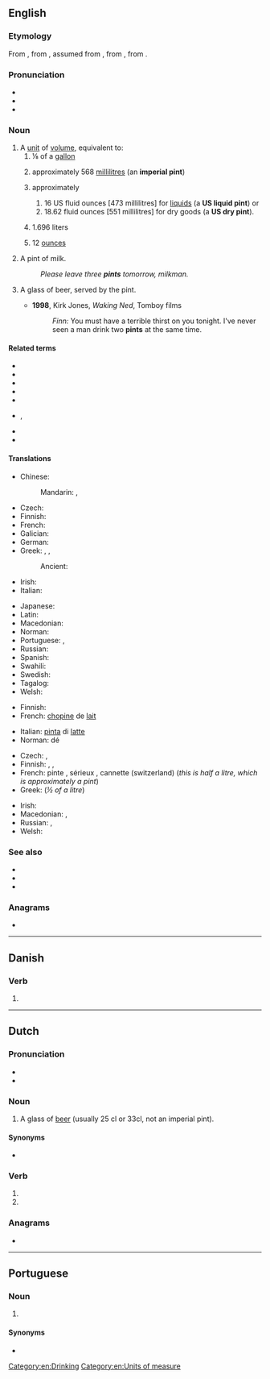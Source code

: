 {{also|Pint}}
==English==
{{wikipedia}}

===Etymology===
From {{inh|en|enm|pinte}}, from {{der|en|fro|pinte}}, assumed from {{der|en|VL.|*pincta|t=a mark used to indicate a level of quantity against a larger measure}}, from {{der|en|la|picta|t=painted}}, from {{der|en|la|pingō|t=paint|pos=verb}}.

===Pronunciation===
* {{IPA|en|/paɪnt/}}
* {{audio|en|en-us-pint.ogg|Audio (US)}}
* {{rhymes|en|aɪnt}}

===Noun===
{{en-noun}}

# A [[unit]] of [[volume]], equivalent to:
## ⅛ of a [[gallon]]
## {{lb|en|United Kingdom|Commonwealth}} approximately 568 [[millilitre]]s (an '''imperial pint''')
## {{lb|en|United States}} approximately
### 16 US fluid ounces [473 millilitres] for [[liquid]]s (a '''US liquid pint''') or
### 18.62 fluid ounces [551 millilitres] for dry goods (a '''US dry pint''').
## {{lb|en|Hungary}} 1.696 liters
## {{lb|en|medicine}} 12 [[ounce]]s <!--Chambers 1908-->
# {{lb|en|British|metonym}} A pint of milk.
#: ''Please leave three '''pints''' tomorrow, milkman.''
# {{lb|en|metonym}} A glass of beer, served by the pint.
#* '''1998''', Kirk Jones, ''Waking Ned'', Tomboy films
#*: ''Finn:'' You must have a terrible thirst on you tonight. I've never seen a man drink two '''pints''' at the same time.

====Related terms====
* {{l|en|half-pint}}
* {{l|en|imperial pint}}
* {{l|en|pinta}}
* {{l|en|pint glass}}
* {{l|en|pint pot}}
* {{l|en|pint-size}}, {{l|en|pint-sized}}
* {{l|en|US pint}}
* {{l|en|you can't fit a quart into a pint pot}}

====Translations====
{{trans-top|unit of volume for liquids}}
* Chinese:
*: Mandarin: {{t+|cmn|品脫|sc=Hani}}, {{t+|cmn|品脱|tr=pǐntuō|sc=Hani}}
* Czech: {{t+|cs|pinta|f}}
* Finnish: {{t+|fi|pintti}}
* French: {{t+|fr|chopine|f}} {{qualifier|NOTE: "pinte" is a false friend in Belgium where it really means "quart"}}
* Galician: {{t|gl|pinta|f}}
* German: {{t+|de|Pint|n}}
* Greek: {{t|el|χοεύς|m}}, {{t+|el|πίντα|f}}, {{t|el|⅛ του γαλονιού|n}}
*: Ancient: {{t|grc|ξέστης|m}}
* Irish: {{t|ga|pionta|m}}
* Italian: {{t+|it|pinta|f}}
{{trans-mid}}
* Japanese: {{t|ja|パイント|tr=painto|sc=Jpan}}
* Latin: {{t|la|sextārius|m}}
* Macedonian: {{t|mk|пинта|f|tr=pínta}}
* Norman: {{t|nrf|pînte|f}}
* Portuguese: {{t|pt|quartilho|m}}, {{t|pt|pint|m}}
* Russian: {{t+|ru|пи́нта|f}}
* Spanish: {{t+|es|pinta|f}}
* Swahili: {{t|sw|painti}}
* Swedish: {{t+|sv|pint|c}}
* Tagalog: {{t|tl|pitis}}
* Welsh: {{t|cy|peint|m}}
{{trans-bottom}}

{{trans-top|pint of milk}}
* Finnish: {{t|fi|maitotuoppi}}
* French: [[chopine]] de [[lait]] {{g|f}}
{{trans-mid}}
* Italian: [[pinta]] di [[latte]] {{g|f}}
* Norman: {{l|nrf|pînte}} dé {{l|nrf|lait|g=f}}
{{trans-bottom}}

{{trans-top|pint of beer}}
* Czech: {{t+|cs|půllitr|m}}, {{t+|cs|pinta|f}}
* Finnish: {{t+|fi|tuoppi}}, {{t+|fi|oluttuoppi}}, {{t+|fi|tuopillinen}}
* French: pinte {{g|f}}, sérieux {{g|m}}, cannette (switzerland) {{g|f}} (''this is half a litre, which is approximately a pint'')
* Greek: {{t|el|μισόλιτρο|n}} (''½ of a litre'')
{{trans-mid}}
* Irish: {{t|ga|pionta|m}}
* Macedonian: {{t|mk|кригла|f|tr=krígla}}, {{t|mk|пинта|f|tr=pínta}}
* Russian: {{t+|ru|кру́жка|f}} {{qualifier|пи́ва}}, {{t+|ru|пи́нта|f}}
* Welsh: {{t|cy|peint|m}}
{{trans-bottom}}

===See also===
* {{l|en|gallon}}
* {{l|en|litre}}
* {{l|en|quart}}

===Anagrams===
* {{anagrams|en|a=inpt|INTP|nipt}}

[[Category:en:Drinking]]
[[Category:en:Units of measure]]

----

==Danish==

===Verb===
{{head|da|past participle}}

# {{past participle of|da|pine|nocat=1}}

----

==Dutch==

===Pronunciation===
* {{rhymes|nl|ɪnt}}
* {{audio|nl|Nl-pint.ogg|Audio}}

===Noun===
{{nl-noun|f|-en|pintje}}

# {{lb|nl|Belgium}} A glass of [[beer]] (usually 25 cl or 33cl, not an imperial pint).

====Synonyms====
* {{l|nl|pils}}

===Verb===
{{head|nl|verb form}}

# {{nl-verb form of|p=23|n=sg|t=pres|m=ind|pinnen}}
# {{nl-verb form of|n=pl|m=imp|pinnen}}

===Anagrams===
* {{l|nl|nipt}}

----

==Portuguese==

===Noun===
{{pt-noun|m|s}}

# {{l|en|pint}} {{gloss|unit of volume for liquids}}

====Synonyms====
* {{l|pt|quartilho}}